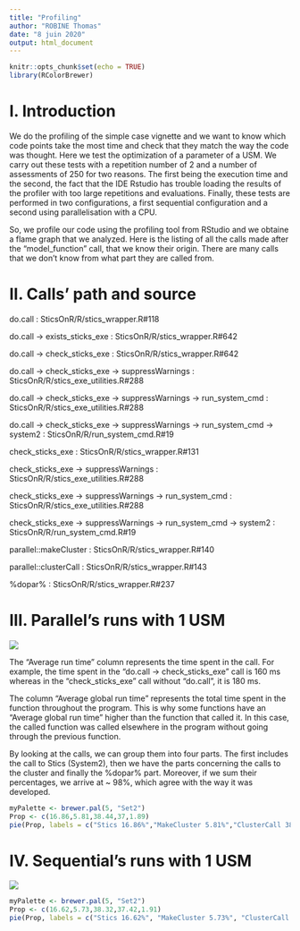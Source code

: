 ```yaml
---
title: "Profiling"
author: "ROBINE Thomas"
date: "8 juin 2020"
output: html_document
---
```


```r
knitr::opts_chunk$set(echo = TRUE)
library(RColorBrewer)
```

# I. Introduction

We do the profiling of the simple case vignette and we want to know which code points take the most time and check that they match the way the code was thought.
Here we test the optimization of a parameter of a USM. We carry out these tests with a repetition number of 2 and a number of assessments of 250 for two reasons. The first being the execution time and the second, the fact that the IDE Rstudio has trouble loading the results of the profiler with too large repetitions and evaluations. Finally, these tests are performed in two configurations, a first sequential configuration and a second using parallelisation with a CPU.

So, we profile our code using the profiling tool from RStudio and we obtaine a flame graph that we analyzed.
Here is the listing of all the calls made after the "model_function" call, that we know their origin. There are many calls that we don't know from what part they are called from.

# II. Calls' path and source

do.call :  SticsOnR/R/stics_wrapper.R#118

do.call -> exists_sticks_exe : SticsOnR/R/stics_wrapper.R#642

do.call -> check_sticks_exe : SticsOnR/R/stics_wrapper.R#642

do.call -> check_sticks_exe -> suppressWarnings : SticsOnR/R/stics_exe_utilities.R#288

do.call -> check_sticks_exe -> suppressWarnings -> run_system_cmd : SticsOnR/R/stics_exe_utilities.R#288

do.call -> check_sticks_exe -> suppressWarnings -> run_system_cmd -> system2 : SticsOnR/R/run_system_cmd.R#19

check_sticks_exe : SticsOnR/R/stics_wrapper.R#131

check_sticks_exe -> suppressWarnings : SticsOnR/R/stics_exe_utilities.R#288

check_sticks_exe -> suppressWarnings -> run_system_cmd : SticsOnR/R/stics_exe_utilities.R#288

check_sticks_exe -> suppressWarnings -> run_system_cmd -> system2 : SticsOnR/R/run_system_cmd.R#19

parallel::makeCluster : SticsOnR/R/stics_wrapper.R#140

parallel::clusterCall : SticsOnR/R/stics_wrapper.R#143

%dopar% : SticsOnR/R/stics_wrapper.R#237

# III. Parallel's runs with 1 USM

![](1usm_thread_method.png)

The "Average run time" column represents the time spent in the call. For example, the time spent in the "do.call -> check_sticks_exe" call is 160 ms whereas in the "check_sticks_exe" call without "do.call", it is 180 ms.

The column "Average global run time" represents the total time spent in the function throughout the program. This is why some functions have an "Average global run time" higher than the function that called it. In this case, the called function was called elsewhere in the program without going through the previous function.

By looking at the calls, we can group them into four parts. The first includes the call to Stics (System2), 
then we have the parts concerning the calls to the cluster and finally the %dopar% part. Moreover, if we sum their percentages,
we arrive at ~ 98%, which agree with the way it was developed.

```r
myPalette <- brewer.pal(5, "Set2")
Prop <- c(16.86,5.81,38.44,37,1.89)
pie(Prop, labels = c("Stics 16.86%","MakeCluster 5.81%","ClusterCall 38.44%","Dopar 37%","Others 1.89%"), border = "white", col = myPalette)
```

# IV. Sequential's runs with 1 USM

![](1usm_sequential_method.png)

```r
myPalette <- brewer.pal(5, "Set2")
Prop <- c(16.62,5.73,38.32,37.42,1.91)
pie(Prop, labels = c("Stics 16.62%", "MakeCluster 5.73%", "ClusterCall 38.32%", "Dopar 37.42%", "Others 1.91%"), border = "white", col = myPalette)
```